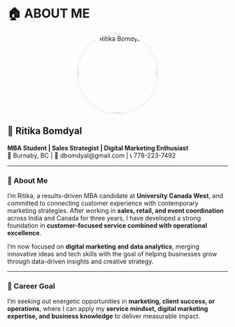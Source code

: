 # 🏠 ABOUT ME


<div style="text-align: center; margin-bottom: 20px;">
  <img src="images/ritika.jpg" alt="Ritika Bomdyal" width="180" style="border-radius: 50%; box-shadow: 0 0 8px rgba(0,0,0,0.1);" />
</div>







## 🌟 Ritika Bomdyal  
**MBA Student | Sales Strategist | Digital Marketing Enthusiast**  
📍 Burnaby, BC | 📧 dbomdyal@gmail.com | 📞 778-223-7492

---

### 👋 About Me  
I’m Ritika, a results-driven MBA candidate at **University Canada West**, and committed to connecting customer experience with contemporary marketing strategies. After working in **sales, retail, and event coordination** across India and Canada for three years, I have developed a strong foundation in **customer-focused service combined with operational excellence**.

I’m now focused on **digital marketing and data analytics**, merging innovative ideas and tech skills with the goal of helping businesses grow through data-driven insights and creative strategy.

---

### 🚀 Career Goal  
I’m seeking out energetic opportunities in **marketing, client success, or operations**, where I can apply my **service mindset, digital marketing expertise, and business knowledge** to deliver measurable impact.
